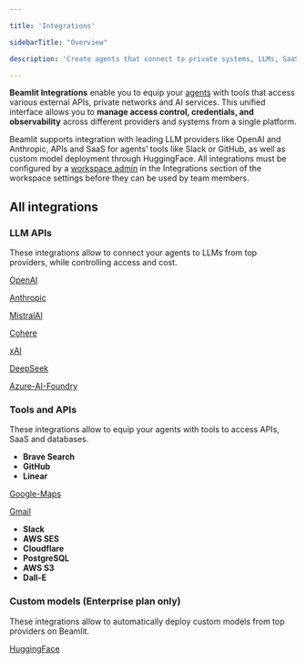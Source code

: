 ```yaml
---

title: 'Integrations'

sidebarTitle: "Overview"

description: 'Create agents that connect to private systems, LLMs, SaaS, databases, and APIs.'

---
```


**Beamlit Integrations** enable you to equip your [agents](Agents/Overview) with tools that access various external APIs, private networks and AI services. This unified interface allows you to **manage access control, credentials, and observability** across different providers and systems from a single platform.

Beamlit supports integration with leading LLM providers like OpenAI and Anthropic, APIs and SaaS for agents’ tools like Slack or GitHub, as well as custom model deployment through HuggingFace. All integrations must be configured by a [workspace admin](Security/Workspace-access-control) in the Integrations section of the workspace settings before they can be used by team members.

## All integrations

### LLM APIs

These integrations allow to connect your agents to LLMs from top providers, while controlling access and cost.

[OpenAI](Integrations/OpenAI)

[Anthropic](Integrations/Anthropic)

[MistralAI](Integrations/MistralAI)

[Cohere](Integrations/Cohere)

[xAI](Integrations/xAI)

[DeepSeek](Integrations/DeepSeek)

[Azure-AI-Foundry](Integrations/Azure-AI-Foundry)

### Tools and APIs

These integrations allow to equip your agents with tools to access APIs, SaaS and databases.

- **Brave Search**
- **GitHub**
- **Linear**

[Google-Maps](Integrations/Google-Maps)

[Gmail](Integrations/Gmail)

- **Slack**
- **AWS SES**
- **Cloudflare**
- **PostgreSQL**
- **AWS S3**
- **Dall-E**

### Custom models (Enterprise plan only)

These integrations allow to automatically deploy custom models from top providers on Beamlit.

[HuggingFace](Integrations/HuggingFace)